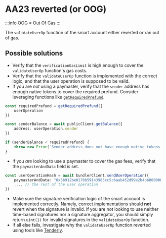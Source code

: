 # AA23 reverted (or OOG)

:::info
OOG = Out Of Gas
:::

The `validateUserOp` function of the smart account either reverted or ran out of gas.

## Possible solutions

- Verify that the `verificationGasLimit` is high enough to cover the `validateUserOp` function's gas costs.
- Verify that the `validateUserOp` function is implemented with the correct logic, and that the user operation is supposed to be valid.
- If you are *not* using a paymaster, verify that the `sender` address has enough native tokens to cover the required prefund. Consider leveraging functions like [`getRequiredPrefund`](/permissionless/core/reference/utils/getRequiredPrefund).
```ts
const requiredPrefund = getRequiredPrefund({
    userOperation
})

const senderBalance = await publicClient.getBalance({
    address: userOperation.sender
})

if (senderBalance < requiredPrefund) {
    throw new Error(`Sender address does not have enough native tokens`)
}
```
- If you *are* looking to use a paymaster to cover the gas fees, verify that the `paymasterAndData` field is set.
```ts
const userOperationHash = await bundlerClient.sendUserOperation({
    paymasterAndData: "0x3b912be0270b59143985cc5c6aab452d99e2b4bb0000000000000000000000000000000000000000000000000000000064c0957400000000000000000000000000000000000000000000000000000000000000007d99385d8ef0af67affbf9944df8c121e9d1f6aef8dd82a4aeb5db310c42d3dc5b51c9e0835d94c3b22564d3d94f0e1d14e37571e46651da8de567d128a361a01b", // [!code ++]
    ..., // the rest of the user operation
})
```
- Make sure the signature verification logic of the smart account is implemented correctly. Namely, correct implementations should **not** revert when the signature is invalid. If you are not looking to use neither time-based signatures nor a signature aggregator, you should simply return `uint(1)` for invalid signatures in the `validateUserOp` function.
- If all else fails, investigate why the `validateUserOp` function reverted using tools like [Tenderly](https://tenderly.co/).